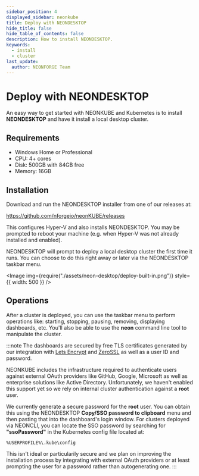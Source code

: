 ```yaml
---
sidebar_position: 4
displayed_sidebar: neonkube
title: Deploy with NEONDESKTOP
hide_title: false
hide_table_of_contents: false
description: How to install NEONDESKTOP.
keywords:
  - install
  - cluster
last_update:
  author: NEONFORGE Team
---
```



# Deploy with NEONDESKTOP

An easy way to get started with NEONKUBE and Kubernetes is to install **NEONDESKTOP**
and have it install a local desktop cluster.

## Requirements

- Windows Home or Professional
- CPU: 4+ cores
- Disk: 500GB with 84GB free
- Memory: 16GB

## Installation

Download and run the NEONDESKTOP installer from one of our releases at:

https://github.com/nforgeio/neonKUBE/releases

This configures Hyper-V and also installs NEONDESKTOP.  You may be prompted to
reboot your machine (e.g. when Hyper-V was not already installed and enabled).

NEONDESKTOP will prompt to deploy a local desktop cluster the first time it
runs.  You can choose to do this right away or later via the NEONDESKTOP
taskbar menu.

<Image img={require("./assets/neon-desktop/deploy-built-in.png")} style={{ width: 500 }} />

## Operations

After a cluster is deployed, you can use the taskbar menu to perform operations
like: starting, stopping, pausing, removing, displaying dashboards, etc.  You'll
also be able to use the **neon** command line tool to manipulate the cluster.

:::note
The dashboards are secured by free TLS certificates generated by our integration
with [Lets Encrypt](https://letsencrypt.org/) and [ZeroSSL](https://zerossl.com/)
as well as a user ID and password.

NEONKUBE includes the infrastructure required to authenticate users against external
OAuth providers like GitHub, Google, Microsoft as well as enterprise solutions
like Active Directory.  Unfortunately, we haven't enabled this support yet so we
rely on internal cluster authentication against a **root** user.

We currently generate a secure password for the **root** user.  You can obtain this
using the NEONDESKTOP **Copy/SSO password to clipboard** menu and then pasting that
into the dashboard's login window.  For clusters deployed via NEONCLI, you can 
locate the SSO password by searching for **"ssoPassword"** in the Kubernetes
config file located at:

```
%USERPROFILE%\.kube\config
```

This isn't ideal or particularily secure and we plan on improving the installation
process by integrating with external OAuth providers or at least prompting the user
for a password rather than autogenerating one.
:::

